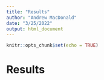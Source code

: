 ```yaml
---
title: "Results"
author: "Andrew MacDonald"
date: "3/25/2022"
output: html_document
---
```


```r
knitr::opts_chunk$set(echo = TRUE)
```

# Results

